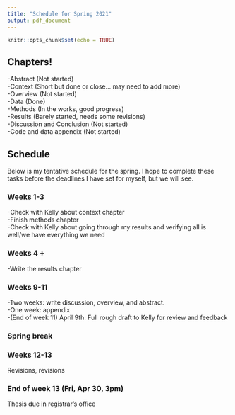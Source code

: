 ```yaml
---
title: "Schedule for Spring 2021"
output: pdf_document
---
```


```r
knitr::opts_chunk$set(echo = TRUE)
```


## Chapters!

  -Abstract (Not started)    
  -Context (Short but done or close... may need to add more)    
  -Overview (Not started)    
  -Data (Done)    
  -Methods (In the works, good progress)    
  -Results (Barely started, needs some revisions)    
  -Discussion and Conclusion (Not started)     
  -Code and data appendix (Not started)
  
## Schedule

Below is my tentative schedule for the spring. I hope to complete these tasks before the deadlines I have set for myself, but we will see. 

### Weeks 1-3

  -Check with Kelly about context chapter    
  -Finish methods chapter    
  -Check with Kelly about going through my results and verifying all is well/we have everything we need

### Weeks 4 +

  -Write the results chapter

### Weeks 9-11

  -Two weeks: write discussion, overview, and abstract.     
  -One week: appendix      
  -(End of week 11) April 9th: Full rough draft to Kelly for review and feedback

### Spring break

### Weeks 12-13

Revisions, revisions

### End of week 13 (Fri, Apr 30, 3pm)

Thesis due in registrar's office
